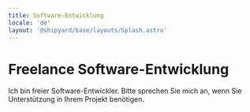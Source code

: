 ```yaml
---
title: Software-Entwicklung
locale: 'de'
layout: '@shipyard/base/layouts/Splash.astro'
---
```


# Freelance Software-Entwicklung

Ich bin freier Software-Entwickler. Bitte sprechen Sie mich an, wenn Sie
Unterstützung in Ihrem Projekt benötigen.
